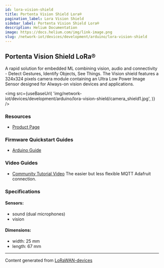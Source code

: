---
id: lora-vision-shield
title: Portenta Vision Shield Lora®
pagination_label: Lora Vision Shield
sidebar_label: Portenta Vision Shield Lora®
description: Helium Documentation
image: https://docs.helium.com/img/link-image.png
slug: /network-iot/devices/development/arduino/lora-vision-shield
---


## Portenta Vision Shield LoRa®

A rapid solution for embedded ML combining vision, audio and connectivity - Detect Gestures,
Identify Objects, See Things. The Vision shield features a 324x324 pixels camera module containing
an Ultra Low Power Image Sensor designed for Always-on vision devices and applications.

<img
  src={useBaseUrl(
    'img/network-iot/devices/development/arduino/lora-vision-shield/camera_shield1.jpg',
  )}
/>

### Resources

- [Product Page](https://store.arduino.cc/products/arduino-portenta-vision-shield-lora%C2%AE)

### Firmware Quickstart Guides

- [Arduino Guide](/network-iot/devices/development/arduino/lora-vision-shield/arduino)

### Video Guides

- [Community Tutorial Video](https://www.youtube.com/watch?v=wt_WZ1sBDeM&list=PL57Dnr1H_eguoFKLWY0nLMz0QI3nyQVmQ&index=12)
  The easier but less flexible MQTT Adafruit connection.

### Specifications

#### Sensors:

- sound (dual microphones)
- vision

#### Dimensions:

- width: 25 mm
- length: 67 mm

---

Content generated from [LoRaWAN-devices](https://github.com/TheThingsNetwork/lorawan-devices)
